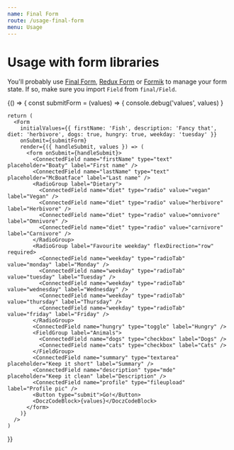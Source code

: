 ```yaml
---
name: Final Form
route: /usage-final-form
menu: Usage
---
```




# Usage with form libraries

You'll probably use [Final Form](https://github.com/final-form/react-final-form), [Redux Form](https://github.com/erikras/redux-form) or [Formik](https://github.com/jaredpalmer/formik) to manage your form state. If so, make sure you import `Field` from `final/Field`.

<Playground>
  {() => {
    const submitForm = (values) => {
      console.debug('values', values)
    }

    return (
      <Form
        initialValues={{ firstName: 'Fish', description: 'Fancy that', diet: 'herbivore', dogs: true, hungry: true, weekday: 'tuesday' }}
        onSubmit={submitForm}
        render={({ handleSubmit, values }) => (
          <form onSubmit={handleSubmit}>
            <ConnectedField name="firstName" type="text" placeholder="Boaty" label="First name" />
            <ConnectedField name="lastName" type="text" placeholder="McBoatface" label="Last name" />
            <RadioGroup label="Dietary">
              <ConnectedField name="diet" type="radio" value="vegan" label="Vegan" />
              <ConnectedField name="diet" type="radio" value="herbivore" label="Herbivore" />
              <ConnectedField name="diet" type="radio" value="omnivore" label="Omnivore" />
              <ConnectedField name="diet" type="radio" value="carnivore" label="Carnivore" />
            </RadioGroup>
            <RadioGroup label="Favourite weekday" flexDirection="row" required>
              <ConnectedField name="weekday" type="radioTab" value="monday" label="Monday" />
              <ConnectedField name="weekday" type="radioTab" value="tuesday" label="Tuesday" />
              <ConnectedField name="weekday" type="radioTab" value="wednesday" label="Wednesday" />
              <ConnectedField name="weekday" type="radioTab" value="thursday" label="Thursday" />
              <ConnectedField name="weekday" type="radioTab" value="friday" label="Friday" />
            </RadioGroup>
            <ConnectedField name="hungry" type="toggle" label="Hungry" />
            <FieldGroup label="Animals">
              <ConnectedField name="dogs" type="checkbox" label="Dogs" />
              <ConnectedField name="cats" type="checkbox" label="Cats" />
            </FieldGroup>
            <ConnectedField name="summary" type="textarea" placeholder="Keep it short" label="Summary" />
            <ConnectedField name="description" type="mde" placeholder="Keep it clean" label="Description" />
            <ConnectedField name="profile" type="fileupload" label="Profile pic" />
            <Button type="submit">Go!</Button>
            <DoczCodeBlock>{values}</DoczCodeBlock>
          </form>
        )}
      />
    )

}}

</Playground>
